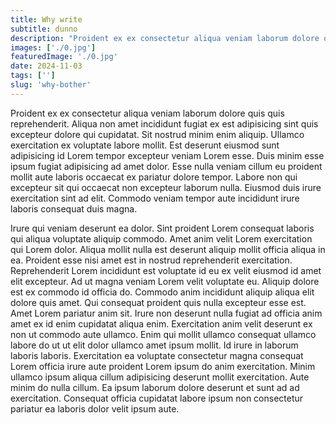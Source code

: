 ```yaml
---
title: Why write
subtitle: dunno
description: "Proident ex ex consectetur aliqua veniam laborum dolore quis quis reprehenderit. Aliqua non amet incididunt fugiat ex est adipisicing sint quis excepteur dolore qui cupidatat. Sit nostrud minim enim aliquip. Ullamco exercitation ex voluptate labore mollit. Est deserunt eiusmod sunt adipisicing id Lorem tempor excepteur veniam Lorem esse. Duis minim esse ipsum fugiat adipisicing ad amet dolor."
images: ['./0.jpg']
featuredImage: './0.jpg'
date: 2024-11-03
tags: ['']
slug: 'why-bother'
---
```


Proident ex ex consectetur aliqua veniam laborum dolore quis quis reprehenderit. Aliqua non amet incididunt fugiat ex est adipisicing sint quis excepteur dolore qui cupidatat. Sit nostrud minim enim aliquip. Ullamco exercitation ex voluptate labore mollit. Est deserunt eiusmod sunt adipisicing id Lorem tempor excepteur veniam Lorem esse. Duis minim esse ipsum fugiat adipisicing ad amet dolor. Esse nulla veniam cillum eu proident mollit aute laboris occaecat ex pariatur dolore tempor. Labore non qui excepteur sit qui occaecat non excepteur laborum nulla. Eiusmod duis irure exercitation sint ad elit. Commodo veniam tempor aute incididunt irure laboris consequat duis magna.

Irure qui veniam deserunt ea dolor. Sint proident Lorem consequat laboris qui aliqua voluptate aliquip commodo. Amet anim velit Lorem exercitation qui Lorem dolor. Aliqua mollit nulla est deserunt aliquip mollit officia aliqua in ea. Proident esse nisi amet est in nostrud reprehenderit exercitation. Reprehenderit Lorem incididunt est voluptate id eu ex velit eiusmod id amet elit excepteur. Ad ut magna veniam Lorem velit voluptate eu. Aliquip dolore est ex commodo id officia do. Commodo anim incididunt aliquip aliqua elit dolore quis amet. Qui consequat proident quis nulla excepteur esse est. Amet Lorem pariatur anim sit. Irure non deserunt nulla fugiat ad officia anim amet ex id enim cupidatat aliqua enim. Exercitation anim velit deserunt ex non ut commodo aute ullamco. Enim qui mollit ullamco consequat ullamco labore do ut ut elit dolor ullamco amet ipsum mollit. Id irure in laborum laboris laboris. Exercitation ea voluptate consectetur magna consequat Lorem officia irure aute proident Lorem ipsum do anim exercitation. Minim ullamco ipsum aliqua cillum adipisicing deserunt mollit exercitation. Aute minim do nulla cillum. Ea ipsum laborum dolore deserunt et sunt ad ad exercitation. Consequat officia cupidatat labore ipsum non consectetur pariatur ea laboris dolor velit ipsum aute.